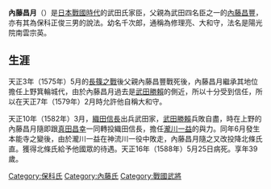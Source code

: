 '''內藤昌月'''（{{bd|1550年||1588年|catIdx=內藤昌月}}）是[[日本戰國時代|日本戰國時代]]的武田氏家臣，父親為武田四名臣之一的[[內藤昌豐|內藤昌豐]]，亦有其為保科正俊三男的說法。幼名千次郎，通稱為修理亮、大和守，法名是陽光院南雲宗英。

==生涯==
天正3年（1575年）5月的[[長篠之戰|長篠之戰]]後父親內藤昌豐戰死後，內藤昌月繼承其地位擔任上野箕輪城代，由於內藤昌月過去是[[武田勝賴|武田勝賴]]的側近，所以十分受到信任，所以在天正7年（1579年）2月時允許他自稱大和守。

天正10年（1582年）3月，[[織田信長|織田信長]]出兵武田家，[[武田勝賴|武田勝賴]]兵敗自盡，時在上野的內藤昌月隨即跟[[真田昌幸|真田昌幸]]一同轉投織田信長，擔任[[瀧川一益|瀧川一益]]的與力。同年6月發生本能寺之變後，由於瀧川一益在神流川一役中敗走，內藤昌月隨之又改投降北條氏直。獲得北條氏給予他國眾的待遇。天正16年（1588年）5月25日病死。享年39歲。

[[Category:保科氏|Category:保科氏]]
[[Category:內藤氏|Category:內藤氏]]
[[Category:戰國武將|Category:戰國武將]]